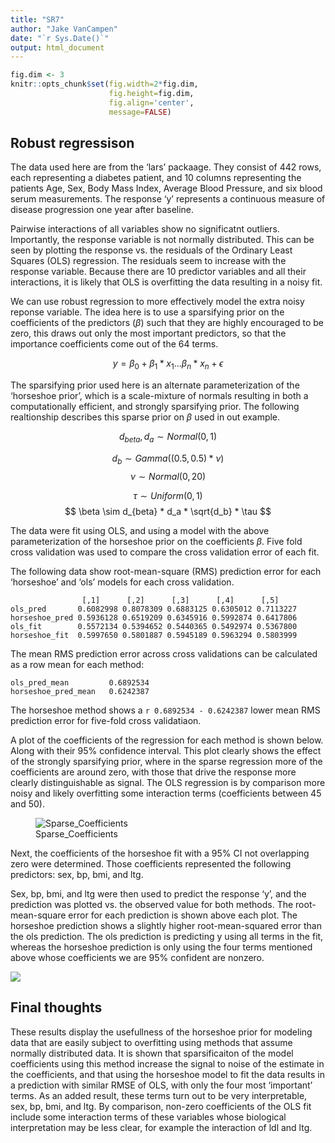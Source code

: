 ```yaml
---
title: "SR7"
author: "Jake VanCampen"
date: "`r Sys.Date()`"
output: html_document
---
```


```r
fig.dim <- 3
knitr::opts_chunk$set(fig.width=2*fig.dim,
                      fig.height=fig.dim,
                      fig.align='center',
                      message=FALSE)
```


## Robust regressison 

The data used here are from the 'lars' packaage. They consist of 442 rows, each representing a diabetes patient, and 10 columns representing the patients Age, Sex, Body Mass Index, Average Blood Pressure, and six blood serum measurements. The response 'y' represents a continuous measure of disease progression one year after baseline. 

Pairwise interactions of all variables show no significatnt outliers. Importantly, the response variable is not normally distributed. This can be seen by plotting the response vs. the residuals of the Ordinary Least Squares (OLS) regression. The residuals seem to increase with the response variable. Because there are 10 predictor variables and all their interactions, it is likely that OLS is overfitting the data resulting in a noisy fit. 

We can use robust regression to more effectively model the extra noisy reponse variable. The idea here is to use a sparsifying prior on the coefficients of the predictors ($\beta$) such that they are highly encouraged to be zero, this draws out only the most important predictors, so that the importance coefficients come out of the 64 terms. 

$$ y = \beta_0 + \beta_1 * x_1 ... \beta_n * x_n + \epsilon $$

The sparsifying prior used here is an alternate parameterization of the 'horseshoe prior', which is a scale-mixture of normals resulting in both a computationally efficient, and strongly sparsifying prior. The following realtionship describes this sparse prior on $\beta$ used in out example.

$$ d_{beta}, d_a \sim Normal(0,1) $$

$$ d_b \sim Gamma((0.5, 0.5)* \nu) $$
$$ \nu \sim Normal(0,20) $$

$$\tau \sim Uniform(0,1)$$
$$ \beta \sim  d_{beta} *  d_a * \sqrt{d_b} * \tau $$

The data were fit using OLS, and using a model with the above parameterization of the horseshoe prior on the coefficients $\beta$. Five fold cross validation was used to compare the cross validation error of each fit. 

The following data show root-mean-square (RMS) prediction error for each 'horseshoe' and 'ols' models for each cross validation. 

```
                [,1]      [,2]      [,3]      [,4]      [,5]
ols_pred       0.6082998 0.8078309 0.6883125 0.6305012 0.7113227
horseshoe_pred 0.5936128 0.6519209 0.6345916 0.5992874 0.6417806
ols_fit        0.5572134 0.5394652 0.5440365 0.5492974 0.5367800
horseshoe_fit  0.5997650 0.5801887 0.5945189 0.5963294 0.5803999
```

The mean RMS prediction error across cross validations can be calculated as a row mean for each method: 

```
ols_pred_mean         0.6892534 
horseshoe_pred_mean   0.6242387
```

The horseshoe method shows a `r 0.6892534 - 0.6242387` lower mean RMS prediction error for five-fold cross validatiaon.

A plot of the coefficients of the regression for each method is shown below. Along with their 95% confidence interval. This plot clearly shows the effect of the strongly sparsifying prior, where in the sparse regression more of the coefficients are around zero, with those that drive the response more clearly distinguishable as signal. The OLS regression is by comparison more noisy and likely overfitting some interaction terms (coefficients between 45 and 50). 

![Sparse_Coefficients](sprs.png)

Next, the coefficients of the horseshoe fit with a 95% CI not overlapping zero were determined. Those coefficients represented the following predictors: sex, bp, bmi, and ltg. 


Sex, bp, bmi, and ltg were then used to predict the response 'y', and the prediction was plotted vs. the observed value for both methods. The root-mean-square error for each prediction is shown above each plot. The horseshoe prediction shows a slightly higher root-mean-squared error than the ols prediction. The ols prediction is predicting y using all terms in the fit, whereas the horseshoe prediction is only using the four terms mentioned above whose coefficients we are 95% confident are nonzero. 

![](compare_predict.png)

## Final thoughts

These results display the usefullness of the horseshoe prior for modeling data that are easily subject to overfitting using methods that assume normally distributed data. It is shown that sparsificaiton of the model coefficients using this method increase the signal to noise of the estimate in the coefficients, and that using the horseshoe model to fit the data results in a prediction with similar RMSE of OLS, with only the four most 'important' terms. As an added result, these terms turn out to be very interpretable, sex, bp, bmi, and ltg. By comparison,  non-zero coefficients of the OLS fit include some interaction terms of these variables whose biological interpretation may be less clear, for example the interaction of ldl and ltg.





